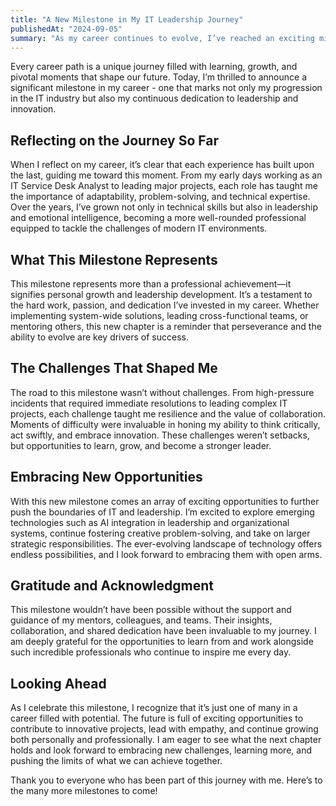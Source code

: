 ```yaml
---
title: "A New Milestone in My IT Leadership Journey"
publishedAt: "2024-09-05"
summary: "As my career continues to evolve, I’ve reached an exciting milestone that reflects both personal growth and professional development in the world of IT and leadership."
---
```


Every career path is a unique journey filled with learning, growth, and pivotal moments that shape our future. Today, I’m thrilled to announce a significant milestone in my career - one that marks not only my progression in the IT industry but also my continuous dedication to leadership and innovation.

## Reflecting on the Journey So Far

When I reflect on my career, it’s clear that each experience has built upon the last, guiding me toward this moment. From my early days working as an IT Service Desk Analyst to leading major projects, each role has taught me the importance of adaptability, problem-solving, and technical expertise. Over the years, I’ve grown not only in technical skills but also in leadership and emotional intelligence, becoming a more well-rounded professional equipped to tackle the challenges of modern IT environments.

## What This Milestone Represents

This milestone represents more than a professional achievement—it signifies personal growth and leadership development. It’s a testament to the hard work, passion, and dedication I’ve invested in my career. Whether implementing system-wide solutions, leading cross-functional teams, or mentoring others, this new chapter is a reminder that perseverance and the ability to evolve are key drivers of success.

## The Challenges That Shaped Me

The road to this milestone wasn’t without challenges. From high-pressure incidents that required immediate resolutions to leading complex IT projects, each challenge taught me resilience and the value of collaboration. Moments of difficulty were invaluable in honing my ability to think critically, act swiftly, and embrace innovation. These challenges weren’t setbacks, but opportunities to learn, grow, and become a stronger leader.

## Embracing New Opportunities

With this new milestone comes an array of exciting opportunities to further push the boundaries of IT and leadership. I’m excited to explore emerging technologies such as AI integration in leadership and organizational systems, continue fostering creative problem-solving, and take on larger strategic responsibilities. The ever-evolving landscape of technology offers endless possibilities, and I look forward to embracing them with open arms.

## Gratitude and Acknowledgment

This milestone wouldn’t have been possible without the support and guidance of my mentors, colleagues, and teams. Their insights, collaboration, and shared dedication have been invaluable to my journey. I am deeply grateful for the opportunities to learn from and work alongside such incredible professionals who continue to inspire me every day.

## Looking Ahead

As I celebrate this milestone, I recognize that it’s just one of many in a career filled with potential. The future is full of exciting opportunities to contribute to innovative projects, lead with empathy, and continue growing both personally and professionally. I am eager to see what the next chapter holds and look forward to embracing new challenges, learning more, and pushing the limits of what we can achieve together.

Thank you to everyone who has been part of this journey with me. Here’s to the many more milestones to come!